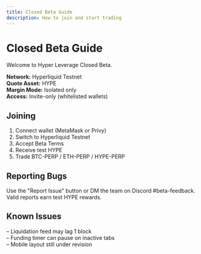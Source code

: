 ```yaml
---
title: Closed Beta Guide
description: How to join and start trading
---
```


# Closed Beta Guide

Welcome to Hyper Leverage Closed Beta.

**Network:** Hyperliquid Testnet  
**Quote Asset:** HYPE  
**Margin Mode:** Isolated only  
**Access:** Invite-only (whitelisted wallets)

## Joining
1. Connect wallet (MetaMask or Privy)  
2. Switch to Hyperliquid Testnet  
3. Accept Beta Terms  
4. Receive test HYPE  
5. Trade BTC-PERP / ETH-PERP / HYPE-PERP

## Reporting Bugs
Use the "Report Issue" button or DM the team on Discord #beta-feedback.  
Valid reports earn test HYPE rewards.

## Known Issues
– Liquidation feed may lag 1 block  
– Funding timer can pause on inactive tabs  
– Mobile layout still under revision
